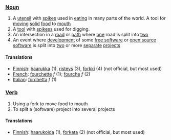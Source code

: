 === [[Noun]] ===

#A [[utensil]] with [[spike]]s used in [[eat]]ing in many parts of the world. A tool for [[move|moving]] [[solid]] [[food]] to [[mouth]]
#A [[tool]] with [[spikes]]s used for digging.
#An intersection in a [[road]] or [[path]] where [[one]] road is split into [[two]]
#An event where [[development]] of some [[free software]] or [[open source]] [[software]] is split into [[two]] or more [[separate]] [[project]]s

==== Translations ====

*[[Finnish]]: [[haarukka]] (1), [[risteys]] (3), [[forkki]] (4) (not official, but most used)
*[[French]]: [[fourchette]] ''f'' (1); [[fourche]] ''f'' (2)
*[[Italian]]: [[forchetta]] ''f'' (1)

=== [[Verb]] ===
#Using a fork to move food to mouth
#To split a (software) project into several projects

==== Translations ====

*[[Finnish]]: [[haarukoida]] (1), [[forkata]] (2) (not official, but most used)